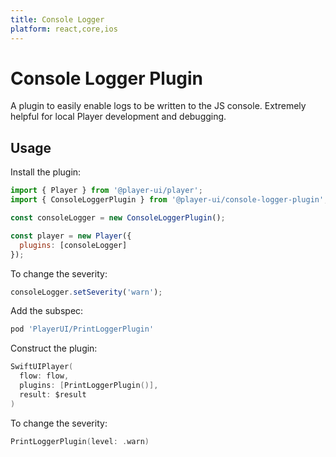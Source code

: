 ```yaml
---
title: Console Logger
platform: react,core,ios
---
```


# Console Logger Plugin

A plugin to easily enable logs to be written to the JS console. Extremely helpful for local Player development and debugging.

## Usage

<PlatformTabs>
  <core>

Install the plugin:

```js
import { Player } from '@player-ui/player';
import { ConsoleLoggerPlugin } from '@player-ui/console-logger-plugin';

const consoleLogger = new ConsoleLoggerPlugin();

const player = new Player({
  plugins: [consoleLogger]
});
```

To change the severity:

```js
consoleLogger.setSeverity('warn');
```

  </core>
  <ios>

Add the subspec:

```ruby
pod 'PlayerUI/PrintLoggerPlugin'
```

Construct the plugin:

```swift
SwiftUIPlayer(
  flow: flow,
  plugins: [PrintLoggerPlugin()],
  result: $result
)
```

To change the severity:
```swift
PrintLoggerPlugin(level: .warn)
```

  </ios>
</PlatformTabs>